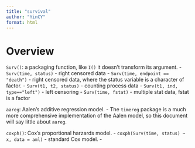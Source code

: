 ```yaml
---
title: "survival"
author: "YinCY"
format: html
---
```


# Overview
`Surv()`: a packaging function, like `I()` it doesn't transform its argument.
- `Surv(time, status)` - right censored data
- `Surv(time, endpoint == "death")` - right censored data, where the status variable is a character of factor.
- `Surv(t1, t2, status)` - counting process data
- `Surv(t1, ind, type=="left")` - left censoring
- `Surv(time, fstat)` - multiple stat data, fstat is a factor

`aareg`: Aalen's additive regression model.
- The `timereg` package is a much more comprehensive implementation of the Aalen model, so this document will say little about `aareg`.

`coxph()`: Cox's proportional harzards model.
- `coxph(Surv(time, status) ~ x, data = aml)` - standard Cox model.
- 




































